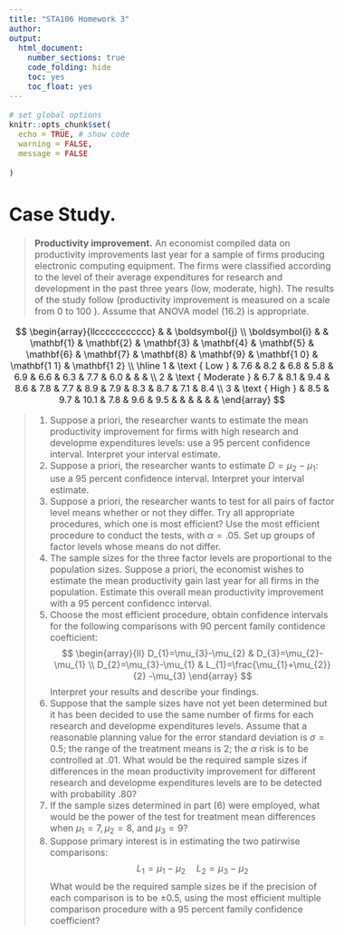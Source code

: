 ```yaml
---
title: "STA106 Homework 3"
author: 
output:
  html_document:
    number_sections: true
    code_folding: hide
    toc: yes
    toc_float: yes
---
```


<style type="text/css">
  body{
  font-size: 12pt;
}
</style>
  
```r
# set global options
knitr::opts_chunk$set(
  echo = TRUE, # show code 
  warning = FALSE,  
  message = FALSE
  
) 
```
 
# Case Study. {-}

> **Productivity improvement.** An economist compiled data on productivity improvements last year for a sample of firms producing electronic computing equipment. The firms were classified according to the level of their average expenditures for research and development in the past three years (low, moderate, high). The results of the study follow (productivity improvement is measured on a scale from 0 to 100 ). Assume that ANOVA model (16.2) is appropriate.

$$
\begin{array}{llccccccccccc} 
& & \boldsymbol{j} \\
\boldsymbol{i} & & \mathbf{1} & \mathbf{2} & \mathbf{3} & \mathbf{4} & \mathbf{5} & \mathbf{6} & \mathbf{7} & \mathbf{8} & \mathbf{9} & \mathbf{1 0} & \mathbf{1 1} & \mathbf{1 2} \\
\hline 1 & \text { Low } & 7.6 & 8.2 & 6.8 & 5.8 & 6.9 & 6.6 & 6.3 & 7.7 & 6.0 & & & \\
2 & \text { Moderate } & 6.7 & 8.1 & 9.4 & 8.6 & 7.8 & 7.7 & 8.9 & 7.9 & 8.3 & 8.7 & 7.1 & 8.4 \\
3 & \text { High } & 8.5 & 9.7 & 10.1 & 7.8 & 9.6 & 9.5 & & & & & &
\end{array}
$$


> (1) Suppose a priori, the researcher wants to estimate the mean productivity improvement for firms with high research and developme expenditures levels: use a 95 percent confidence interval. Interpret your interval estimate. 
(2) Suppose a priori, the researcher wants to estimate $D=\mu_{2}-\mu_{1}$: use a 95 percent confidence interval. Interpret your interval estimate. 
(3) Suppose a priori, the researcher wants to test for all pairs of factor level means whether or not they differ. Try all appropriate procedures, which one is most efficient?  Use the most efficient procedure to conduct the tests, with $\alpha=.05 .$ Set up groups of factor levels whose means do not differ.
(4) The sample sizes for the three factor levels are proportional to the population sizes. Suppose a priori, the economist wishes to estimate the mean productivity gain last year for all firms in the population. Estimate this overall mean productivity improvement with a 95 percent confidencc interval.
(5) Choose the most efficient procedure, obtain confidence intervals for the following comparisons with 90 percent family contidence coefticient:
$$
\begin{array}{ll}
D_{1}=\mu_{3}-\mu_{2} & D_{3}=\mu_{2}-\mu_{1} \\
D_{2}=\mu_{3}-\mu_{1} & L_{1}=\frac{\mu_{1}+\mu_{2}}{2} -\mu_{3}
\end{array}
$$ Interpret your results and describe your findings.
(6) Suppose that the sample sizes have not yet been determined but it has been decided to use the same number of firms for each research and developme expenditures levels. Assume that a reasonable planning value for the error standard deviation is $\sigma=0.5$; the range of the treatment means is $2$; the $\alpha$ risk is to be controlled at .01. What would be the required sample sizes if differences in the mean productivity improvement for different research and developme expenditures levels are to be detected with probability .80?
(7) If the sample sizes determined in part (6) were employed, what would be the power of the test for treatment mean differences when $\mu_{1}=7, \mu_{2}=8$, and $\mu_{3}=9 ?$
(8) Suppose primary interest is in estimating the two patirwise comparisons:
$$
L_{1}=\mu_{1}-\mu_{2} \quad L_{2}=\mu_{3}-\mu_{2}
$$
What would be the required sample sizes be if the precision of each comparison is to be $\pm 0.5$, using the most efficient multiple comparison procedure with a 95 percent family confidence coefficient?


 
